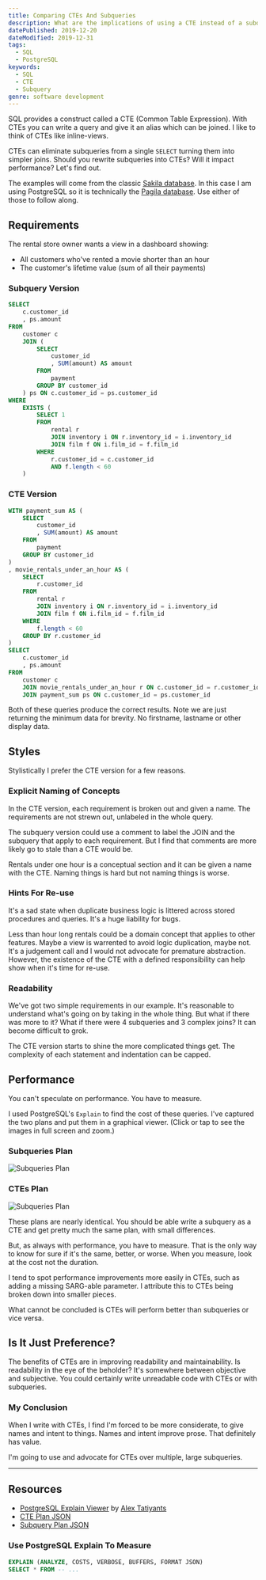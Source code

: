 ```yaml
---
title: Comparing CTEs And Subqueries
description: What are the implications of using a CTE instead of a subquery?
datePublished: 2019-12-20
dateModified: 2019-12-31
tags:
  - SQL
  - PostgreSQL
keywords:
  - SQL
  - CTE
  - Subquery
genre: software development
---
```


SQL provides a construct called a CTE (Common Table Expression). With CTEs you can write a query and give it an alias which can be joined. I like to think of CTEs like inline-views.

CTEs can eliminate subqueries from a single `SELECT` turning them into simpler joins. Should you rewrite subqueries into CTEs? Will it impact performance? Let's find out.

The examples will come from the classic [Sakila database](https://dev.mysql.com/doc/sakila/en/). In this case I am using PostgreSQL so it is technically the [Pagila database](https://github.com/devrimgunduz/pagila). Use either of those to follow along.

## Requirements

The rental store owner wants a view in a dashboard showing:

- All customers who've rented a movie shorter than an hour
- The customer's lifetime value (sum of all their payments)

### Subquery Version

```sql
SELECT
    c.customer_id
    , ps.amount
FROM
    customer c
    JOIN (
        SELECT
            customer_id
            , SUM(amount) AS amount
        FROM
            payment
        GROUP BY customer_id
    ) ps ON c.customer_id = ps.customer_id
WHERE
    EXISTS (
        SELECT 1
        FROM
            rental r
            JOIN inventory i ON r.inventory_id = i.inventory_id
            JOIN film f ON i.film_id = f.film_id
        WHERE
            r.customer_id = c.customer_id
            AND f.length < 60
    )
```

### CTE Version

```sql
WITH payment_sum AS (
    SELECT
        customer_id
        , SUM(amount) AS amount
    FROM
        payment
    GROUP BY customer_id
)
, movie_rentals_under_an_hour AS (
    SELECT
        r.customer_id
    FROM
        rental r
        JOIN inventory i ON r.inventory_id = i.inventory_id
        JOIN film f ON i.film_id = f.film_id
    WHERE
        f.length < 60
    GROUP BY r.customer_id
)
SELECT
    c.customer_id
    , ps.amount
FROM
    customer c
    JOIN movie_rentals_under_an_hour r ON c.customer_id = r.customer_id
    JOIN payment_sum ps ON c.customer_id = ps.customer_id
```

Both of these queries produce the correct results. Note we are just returning the minimum data for brevity. No firstname, lastname or other display data.

## Styles

Stylistically I prefer the CTE version for a few reasons.

### Explicit Naming of Concepts

In the CTE version, each requirement is broken out and given a name. The requirements are not strewn out, unlabeled in the whole query.

The subquery version could use a comment to label the JOIN and the subquery that apply to each requirement. But I find that comments are more likely go to stale than a CTE would be.

Rentals under one hour is a conceptual section and it can be given a name with the CTE. Naming things is hard but not naming things is worse.

### Hints For Re-use

It's a sad state when duplicate business logic is littered across stored procedures and queries. It's a huge liability for bugs.

Less than hour long rentals could be a domain concept that applies to other features. Maybe a view is warrented to avoid logic duplication, maybe not. It's a judgement call and I would not advocate for premature abstraction. However, the existence of the CTE with a defined responsibility can help show when it's time for re-use.

### Readability

We've got two simple requirements in our example. It's reasonable to understand what's going on by taking in the whole thing. But what if there was more to it? What if there were 4 subqueries and 3 complex joins? It can become difficult to grok.

The CTE version starts to shine the more complicated things get. The complexity of each statement and indentation can be capped.

## Performance

You can't speculate on performance. You have to measure.

I used PostgreSQL's `Explain` to find the cost of these queries. I've captured the two plans and put them in a graphical viewer. (Click or tap to see the images in full screen and zoom.)

### Subqueries Plan

![Subqueries Plan](../img/subqueries-plan.png)

### CTEs Plan

![Subqueries Plan](../img/ctes-plan.png)

These plans are nearly identical. You should be able write a subquery as a CTE and get pretty much the same plan, with small differences.

But, as always with performance, you have to measure. That is the only way to know for sure if it's the same, better, or worse. When you measure, look at the cost not the duration.

I tend to spot performance improvements more easily in CTEs, such as adding a missing SARG-able parameter. I attribute this to CTEs being broken down into smaller pieces.

What cannot be concluded is CTEs will perform better than subqueries or vice versa.

## Is It Just Preference?

The benefits of CTEs are in improving readability and maintainability. Is readability in the eye of the beholder? It's somewhere between objective and subjective. You could certainly write unreadable code with CTEs or with subqueries.

### My Conclusion

When I write with CTEs, I find I'm forced to be more considerate, to give names and intent to things. Names and intent improve prose. That definitely has value.

I'm going to use and advocate for CTEs over multiple, large subqueries.

<hr />

## Resources

- [PostgreSQL Explain Viewer](http://tatiyants.com/pev/) by [Alex Tatiyants](http://tatiyants.com/)
- [CTE Plan JSON](/resources/analyze-cte.json)
- [Subquery Plan JSON](/resources/analyze-sub.json)

### Use PostgreSQL Explain To Measure

```sql
EXPLAIN (ANALYZE, COSTS, VERBOSE, BUFFERS, FORMAT JSON)
SELECT * FROM -- ...
```
